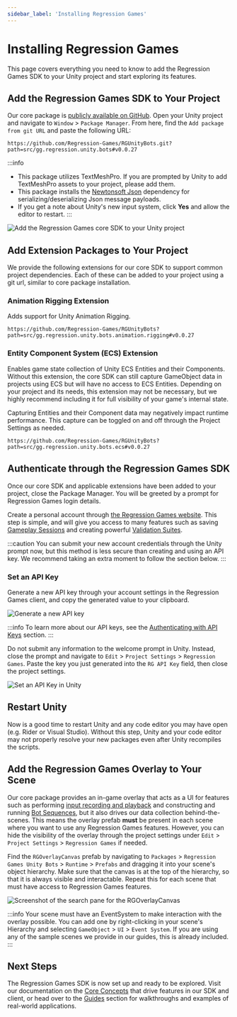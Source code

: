 ```yaml
---
sidebar_label: 'Installing Regression Games'
---
```


# Installing Regression Games

This page covers everything you need to know to add the Regression Games SDK to your Unity project and start exploring its features.

## Add the Regression Games SDK to Your Project

Our core package is [publicly available on GitHub](https://github.com/Regression-Games/RGUnityBots).
Open your Unity project and navigate to `Window` > `Package Manager`. From here, find the `Add package from git URL` and paste the following URL:

```
https://github.com/Regression-Games/RGUnityBots.git?path=src/gg.regression.unity.bots#v0.0.27
```

:::info
- This package utilizes TextMeshPro. If you are prompted by Unity to add TextMeshPro assets to your project, please add them.
- This package installs the [Newtonsoft Json](https://docs.unity3d.com/Packages/com.unity.nuget.newtonsoft-json@3.1/manual/index.html) dependency for serializing/deserializing Json message payloads.
- If you get a note about Unity's new input system, click **Yes** and allow the editor to restart.
:::

![Add the Regression Games core SDK to your Unity project](img/installing-regression-games/installing-sdk.gif)

## Add Extension Packages to Your Project

We provide the following extensions for our core SDK to support common project dependencies.
Each of these can be added to your project using a git url, similar to core package installation.

### Animation Rigging Extension

Adds support for Unity Animation Rigging.

```
https://github.com/Regression-Games/RGUnityBots?path=src/gg.regression.unity.bots.animation.rigging#v0.0.27
```

### Entity Component System (ECS) Extension

Enables game state collection of Unity ECS Entities and their Components.
Without this extension, the core SDK can still capture GameObject data in projects using ECS but will have no access to ECS Entities.
Depending on your project and its needs, this extension may not be necessary, but we highly recommend including it
for full visibility of your game's internal state.

Capturing Entities and their Component data may negatively impact runtime performance.
This capture can be toggled on and off through the Project Settings as needed.

```
https://github.com/Regression-Games/RGUnityBots?path=src/gg.regression.unity.bots.ecs#v0.0.27
```

## Authenticate through the Regression Games SDK

Once our core SDK and applicable extensions have been added to your project, close the Package Manager.
You will be greeted by a prompt for Regression Games login details.

Create a personal account through [the Regression Games website](https://play.regression.gg/signup).
This step is simple, and will give you access to many
features such as saving [Gameplay Sessions](../core-concepts/gameplay-sessions/gameplay-sessions-getting-started)
and creating powerful [Validation Suites](../core-concepts/validation-suites/validation-suites-getting-started).

:::caution
You can submit your new account credentials through the Unity prompt now,
but this method is less secure than creating and using an API key.
We recommend taking an extra moment to follow the section below.
:::

### Set an API Key

Generate a new API key through your account settings in the Regression Games client, and copy the generated value to your clipboard.

![Generate a new API key](../core-concepts/img/api-keys/create-new-api-key.gif)

:::info
To learn more about our API keys, see the [Authenticating with API Keys](../core-concepts/authenticating-with-api-keys) section.
:::

Do not submit any information to the welcome prompt in Unity.
Instead, close the prompt and navigate to `Edit` > `Project Settings` > `Regression Games`.
Paste the key you just generated into the `RG API Key` field, then close the project settings.

![Set an API Key in Unity](../core-concepts/img/api-keys/set-api-key-unity.png)

## Restart Unity

Now is a good time to restart Unity and any code editor you may have open (e.g. Rider or Visual Studio).
Without this step, Unity and your code editor may not properly resolve your new packages even after Unity recompiles the scripts.

## Add the Regression Games Overlay to Your Scene

Our core package provides an in-game overlay that acts as a UI for features such as performing
[input recording and playback](../core-concepts/gameplay-sessions/gameplay-sessions-getting-started)
and constructing and running [Bot Sequences](../core-concepts/bot-sequences/getting-started-with-bot-sequences-and-segments),
but it also drives our data collection behind-the-scenes.
This means the overlay prefab **must** be present in each scene where you want to use any Regression Games features.
However, you can hide the visibility of the overlay through the project settings under
`Edit` > `Project Settings` > `Regression Games` if needed.

Find the `RGOverlayCanvas` prefab by navigating to
`Packages` > `Regression Games Unity Bots` > `Runtime` > `Prefabs` and dragging it into your scene's object hierarchy.
Make sure that the canvas is at the top of the hierarchy, so that it is always visible and interactable.
Repeat this for each scene that must have access to Regression Games features.

![Screenshot of the search pane for the RGOverlayCanvas](../partials/img/add-overlay-to-scene.gif)

:::info
Your scene must have an EventSystem to make interaction with the overlay possible.
You can add one by right-clicking in your scene's Hierarchy and selecting `GameObject` > `UI` > `Event System`.
If you are using any of the sample scenes we provide in our guides, this is already included.
:::


## Next Steps

The Regression Games SDK is now set up and ready to be explored.
Visit our documentation on the [Core Concepts](../core-concepts/authenticating-with-api-keys) that drive features in our SDK and client,
or head over to the [Guides](../guides/writing-advanced-validations) section for walkthroughs and examples of real-world applications.